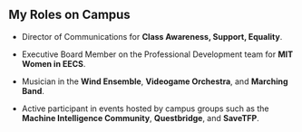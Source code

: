 ## My Roles on Campus

- Director of Communications for **Class Awareness, Support, Equality**.

- Executive Board Member on the Professional Development team for **MIT Women in EECS**.

- Musician in the **Wind Ensemble**, **Videogame Orchestra**, and **Marching Band**.

- Active participant in events hosted by campus groups such as the **Machine Intelligence Community**, **Questbridge**, and **SaveTFP**.
